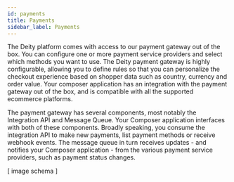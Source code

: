 ```yaml
---
id: payments
title: Payments
sidebar_label: Payments
---
```

The Deity platform comes with access to our payment gateway out of the box. You can configure one or more payment service providers and select which methods you want to use. The Deity payment gateway is highly configurable, allowing you to define rules so that you can personalize the checkout experience based on shopper data such as country, currency and order value. Your composer application has an integration with the payment gateway out of the box, and is compatible with all the supported ecommerce platforms.

The payment gateway has several components, most notably the Integration API and Message Queue. Your Composer application interfaces with both of these components. Broadly speaking, you consume the integration API to make new payments, list payment methods or receive webhook events. The message queue in turn receives updates - and notifies your Composer application - from the various payment service providers, such as payment status changes.

[ image schema ]

